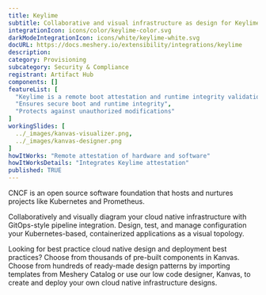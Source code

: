 ```yaml
---
title: Keylime
subtitle: Collaborative and visual infrastructure as design for Keylime
integrationIcon: icons/color/keylime-color.svg
darkModeIntegrationIcon: icons/white/keylime-white.svg
docURL: https://docs.meshery.io/extensibility/integrations/keylime
description: 
category: Provisioning
subcategory: Security & Compliance
registrant: Artifact Hub
components: []
featureList: [
  "Keylime is a remote boot attestation and runtime integrity validation framework for edge computing devices.",
  "Ensures secure boot and runtime integrity",
  "Protects against unauthorized modifications"
]
workingSlides: [
  ../_images/kanvas-visualizer.png,
  ../_images/kanvas-designer.png
]
howItWorks: "Remote attestation of hardware and software"
howItWorksDetails: "Integrates Keylime attestation"
published: TRUE
---
```

<p>
CNCF is an open source software foundation that hosts and nurtures projects like Kubernetes and Prometheus.
</p>
<p>
    Collaboratively and visually diagram your cloud native infrastructure with GitOps-style pipeline integration. Design, test, and manage configuration your Kubernetes-based, containerized applications as a visual topology.
</p>
<p>
    Looking for best practice cloud native design and deployment best practices? Choose from thousands of pre-built components in Kanvas. Choose from hundreds of ready-made design patterns by importing templates from Meshery Catalog or use our low code designer, Kanvas, to create and deploy your own cloud native infrastructure designs.
</p>

